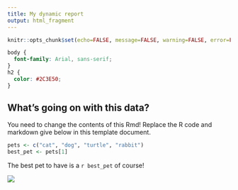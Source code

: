 ```yaml
---
title: My dynamic report
output: html_fragment
---
```


```r
knitr::opts_chunk$set(echo=FALSE, message=FALSE, warning=FALSE, error=FALSE)

```

```css
body {
  font-family: Arial, sans-serif;
}
h2 {
  color: #2C3E50;
}
```

## What's going on with this data?

You need to change the contents of this Rmd! Replace the R code and markdown give below in this template document.

```r
pets <- c("cat", "dog", "turtle", "rabbit")
best_pet <- pets[1]

```

The best pet to have is a `r best_pet` of course!

![](https://c.tenor.com/-qBsG1HwR4oAAAAC/tenor.gif)
